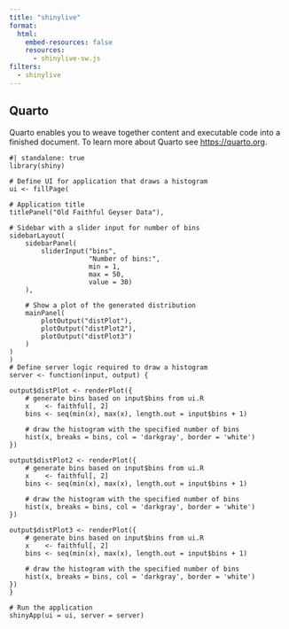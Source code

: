 ```yaml
---
title: "shinylive"
format: 
  html:
    embed-resources: false 
    resources: 
      - shinylive-sw.js
filters:
  - shinylive
---
```


## Quarto

Quarto enables you to weave together content and executable code into a finished document. To learn more about Quarto see <https://quarto.org>.



```shinylive-r
#| standalone: true
library(shiny)

# Define UI for application that draws a histogram
ui <- fillPage(

# Application title
titlePanel("Old Faithful Geyser Data"),

# Sidebar with a slider input for number of bins 
sidebarLayout(
    sidebarPanel(
        sliderInput("bins",
                    "Number of bins:",
                    min = 1,
                    max = 50,
                    value = 30)
    ),

    # Show a plot of the generated distribution
    mainPanel(
        plotOutput("distPlot"),
        plotOutput("distPlot2"),
        plotOutput("distPlot3")
    )
)
)
# Define server logic required to draw a histogram
server <- function(input, output) {

output$distPlot <- renderPlot({
    # generate bins based on input$bins from ui.R
    x    <- faithful[, 2]
    bins <- seq(min(x), max(x), length.out = input$bins + 1)

    # draw the histogram with the specified number of bins
    hist(x, breaks = bins, col = 'darkgray', border = 'white')
})

output$distPlot2 <- renderPlot({
    # generate bins based on input$bins from ui.R
    x    <- faithful[, 2]
    bins <- seq(min(x), max(x), length.out = input$bins + 1)
    
    # draw the histogram with the specified number of bins
    hist(x, breaks = bins, col = 'darkgray', border = 'white')
})

output$distPlot3 <- renderPlot({
    # generate bins based on input$bins from ui.R
    x    <- faithful[, 2]
    bins <- seq(min(x), max(x), length.out = input$bins + 1)
    
    # draw the histogram with the specified number of bins
    hist(x, breaks = bins, col = 'darkgray', border = 'white')
})
}

# Run the application 
shinyApp(ui = ui, server = server)
```
